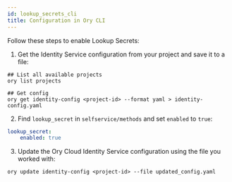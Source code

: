 ```yaml
---
id: lookup_secrets_cli
title: Configuration in Ory CLI
---
```


Follow these steps to enable Lookup Secrets: 

1. Get the Identity Service configuration from your project 
and save it to a file: 

  ```shell
  ## List all available projects
  ory list projects

  ## Get config
  ory get identity-config <project-id> --format yaml > identity-config.yaml
  ```

2. Find `lookup_secret` in `selfservice/methods` and set `enabled` to `true`:

  ```yaml
  lookup_secret:
      enabled: true
  ```

3. Update the Ory Cloud Identity Service configuration using the file you worked
   with:

  ```shell
  ory update identity-config <project-id> --file updated_config.yaml
  ```